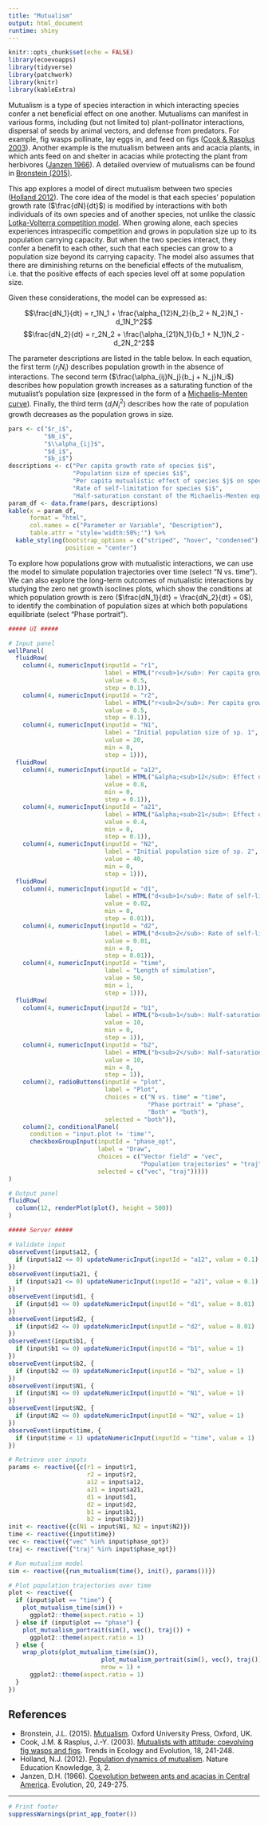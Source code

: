 ```yaml
---
title: "Mutualism"
output: html_document
runtime: shiny
---
```


```r
knitr::opts_chunk$set(echo = FALSE)
library(ecoevoapps)
library(tidyverse)
library(patchwork)
library(knitr)
library(kableExtra)
```

<!-- Add language options here once available -->

Mutualism is a type of species interaction in which interacting species confer a net beneficial effect on one another. Mutualisms can manifest in various forms, including (but not limited to) plant-pollinator interactions, dispersal of seeds by animal vectors, and defense from predators. For example, fig wasps pollinate, lay eggs in, and feed on figs ([Cook & Rasplus 2003](https://doi.org/10.1016/S0169-5347(03)00062-4)). Another example is the mutualism between ants and acacia plants, in which ants feed on and shelter in acacias while protecting the plant from herbivores ([Janzen 1966](https://doi.org/10.2307/2406628)). A detailed overview of mutualisms can be found in [Bronstein (2015)](https://doi.org/10.1093/acprof:oso/9780199675654.001.0001).

This app explores a model of direct mutualism between two species ([Holland 2012](https://www.nature.com/scitable/knowledge/library/population-dynamics-of-mutualism-61656069/)). The core idea of the model is that each species' population growth rate ($\frac{dN}{dt}$) is modified by interactions with both individuals of its own species and of another species, not unlike the classic [Lotka-Volterra competition model](https://ecoevoapps.shinyapps.io/lotka_volterra_competition/). When growing alone, each species experiences intraspecific competition and grows in population size up to its population carrying capacity. But when the two species interact, they confer a benefit to each other, such that each species can grow to a population size beyond its carrying capacity. The model also assumes that there are diminishing returns on the beneficial effects of the mutualism, i.e. that the positive effects of each species level off at some population size. 

Given these considerations, the model can be expressed as:

$$\frac{dN_1}{dt} = r_1N_1 + \frac{\alpha_{12}N_2}{b_2 + N_2}N_1 - d_1N_1^2$$
$$\frac{dN_2}{dt} = r_2N_2 + \frac{\alpha_{21}N_1}{b_1 + N_1}N_2 - d_2N_2^2$$

The parameter descriptions are listed in the table below. In each equation, the first term ($r_iN_i$) describes population growth in the absence of interactions. The second term  ($\frac{\alpha_{ij}N_j}{b_j + N_j}N_i$) describes how population growth increases as a saturating function of the mutualist's population size (expressed in the form of a [Michaelis–Menten curve](https://en.wikipedia.org/wiki/Michaelis%E2%80%93Menten_kinetics)). Finally, the third term ($d_iN_i^2$) describes how the rate of population growth decreases as the population grows in size.

```r
pars <- c("$r_i$",
          "$N_i$",
          "$\\alpha_{ij}$",
          "$d_i$",
          "$b_i$")
descriptions <- c("Per capita growth rate of species $i$",
                  "Population size of species $i$",
                  "Per capita mutualistic effect of species $j$ on species $i$",
                  "Rate of self-limitation for species $i$",
                  "Half-saturation constant of the Michaelis-Menten equation, i.e. the population size of species $i$ at which it provides half its maximum benefit to species $j$")
param_df <- data.frame(pars, descriptions)
kable(x = param_df,
      format = "html",
      col.names = c("Parameter or Variable", "Description"),
      table.attr = "style='width:50%;'") %>%
  kable_styling(bootstrap_options = c("striped", "hover", "condensed"),
                position = "center")
```

To explore how populations grow with mutualistic interactions, we can use the model to simulate population trajectories over time (select "N vs. time"). We can also explore the long-term outcomes of mutualistic interactions by studying the zero net growth isoclines plots, which show the conditions at which population growth is zero ($\frac{dN_1}{dt} = \frac{dN_2}{dt} = 0$), to identify the combination of population sizes at which both populations equilibriate (select "Phase portrait").

```r
##### UI #####

# Input panel
wellPanel(
  fluidRow(
    column(4, numericInput(inputId = "r1",
                           label = HTML("r<sub>1</sub>: Per capita growth rate of sp. 1"),
                           value = 0.5,
                           step = 0.1)),
    column(4, numericInput(inputId = "r2",
                           label = HTML("r<sub>2</sub>: Per capita growth rate of sp. 2"),
                           value = 0.5,
                           step = 0.1)),
    column(4, numericInput(inputId = "N1",
                           label = "Initial population size of sp. 1",
                           value = 20,
                           min = 0,
                           step = 1))),
  fluidRow(
    column(4, numericInput(inputId = "a12",
                           label = HTML("&alpha;<sub>12</sub>: Effect of sp. 2 on sp. 1"),
                           value = 0.8,
                           min = 0,
                           step = 0.1)),
    column(4, numericInput(inputId = "a21",
                           label = HTML("&alpha;<sub>21</sub>: Effect of sp. 1 on sp. 2"),
                           value = 0.4,
                           min = 0,
                           step = 0.1)),
    column(4, numericInput(inputId = "N2",
                           label = "Initial population size of sp. 2",
                           value = 40,
                           min = 0,
                           step = 1))),
  fluidRow(
    column(4, numericInput(inputId = "d1",
                           label = HTML("d<sub>1</sub>: Rate of self-limitation for sp. 1"),
                           value = 0.02,
                           min = 0,
                           step = 0.01)),
    column(4, numericInput(inputId = "d2",
                           label = HTML("d<sub>2</sub>: Rate of self-limitation for sp. 2"),
                           value = 0.01,
                           min = 0,
                           step = 0.01)),
    column(4, numericInput(inputId = "time",
                           label = "Length of simulation",
                           value = 50,
                           min = 1,
                           step = 1))),
  fluidRow(
    column(4, numericInput(inputId = "b1",
                           label = HTML("b<sub>1</sub>: Half-saturation constant for sp. 1"),
                           value = 10,
                           min = 0,
                           step = 1)),
    column(4, numericInput(inputId = "b2",
                           label = HTML("b<sub>2</sub>: Half-saturation constant for sp. 2"),
                           value = 10,
                           min = 0,
                           step = 1)),
    column(2, radioButtons(inputId = "plot",
                           label = "Plot",
                           choices = c("N vs. time" = "time",
                                       "Phase portrait" = "phase",
                                       "Both" = "both"),
                           selected = "both")),
    column(2, conditionalPanel(
      condition = "input.plot != 'time'",
      checkboxGroupInput(inputId = "phase_opt",
                         label = "Draw",
                         choices = c("Vector field" = "vec",
                                     "Population trajectories" = "traj"),
                         selected = c("vec", "traj")))))
)

# Output panel
fluidRow(
  column(12, renderPlot(plot(), height = 500))
)

##### Server #####

# Validate input
observeEvent(input$a12, {
  if (input$a12 <= 0) updateNumericInput(inputId = "a12", value = 0.1)
})
observeEvent(input$a21, {
  if (input$a21 <= 0) updateNumericInput(inputId = "a21", value = 0.1)
})
observeEvent(input$d1, {
  if (input$d1 <= 0) updateNumericInput(inputId = "d1", value = 0.01)
})
observeEvent(input$d2, {
  if (input$d2 <= 0) updateNumericInput(inputId = "d2", value = 0.01)
})
observeEvent(input$b1, {
  if (input$b1 <= 0) updateNumericInput(inputId = "b1", value = 1)
})
observeEvent(input$b2, {
  if (input$b2 <= 0) updateNumericInput(inputId = "b2", value = 1)
})
observeEvent(input$N1, {
  if (input$N1 <= 0) updateNumericInput(inputId = "N1", value = 1)
})
observeEvent(input$N2, {
  if (input$N2 <= 0) updateNumericInput(inputId = "N2", value = 1)
})
observeEvent(input$time, {
  if (input$time < 1) updateNumericInput(inputId = "time", value = 1)
})

# Retrieve user inputs
params <- reactive({c(r1 = input$r1,
                      r2 = input$r2,
                      a12 = input$a12,
                      a21 = input$a21,
                      d1 = input$d1,
                      d2 = input$d2,
                      b1 = input$b1,
                      b2 = input$b2)})
init <- reactive({c(N1 = input$N1, N2 = input$N2)})
time <- reactive({input$time})
vec <- reactive({"vec" %in% input$phase_opt})
traj <- reactive({"traj" %in% input$phase_opt})

# Run mutualism model
sim <- reactive({run_mutualism(time(), init(), params())})

# Plot population trajectories over time
plot <- reactive({
  if (input$plot == "time") {
    plot_mutualism_time(sim()) +
      ggplot2::theme(aspect.ratio = 1)
  } else if (input$plot == "phase") {
    plot_mutualism_portrait(sim(), vec(), traj()) +
      ggplot2::theme(aspect.ratio = 1)
  } else {
    wrap_plots(plot_mutualism_time(sim()),
                          plot_mutualism_portrait(sim(), vec(), traj()),
                          nrow = 1) +
      ggplot2::theme(aspect.ratio = 1)
  }
})
```

## References

- Bronstein, J.L. (2015). [Mutualism](https://doi.org/10.1093/acprof:oso/9780199675654.001.0001). Oxford University Press, Oxford, UK.
- Cook, J.M. & Rasplus, J.-Y. (2003). [Mutualists with attitude: coevolving fig wasps and figs](https://doi.org/10.1016/S0169-5347(03)00062-4). Trends in Ecology and Evolution, 18, 241-248.
- Holland, N.J. (2012). [Population dynamics of mutualism](https://www.nature.com/scitable/knowledge/library/population-dynamics-of-mutualism-61656069/). Nature Education Knowledge, 3, 2.
- Janzen, D.H. (1966). [Coevolution between ants and acacias in Central America](https://doi.org/10.2307/2406628). Evolution, 20, 249-275.

----------

```r
# Print footer
suppressWarnings(print_app_footer())
```

